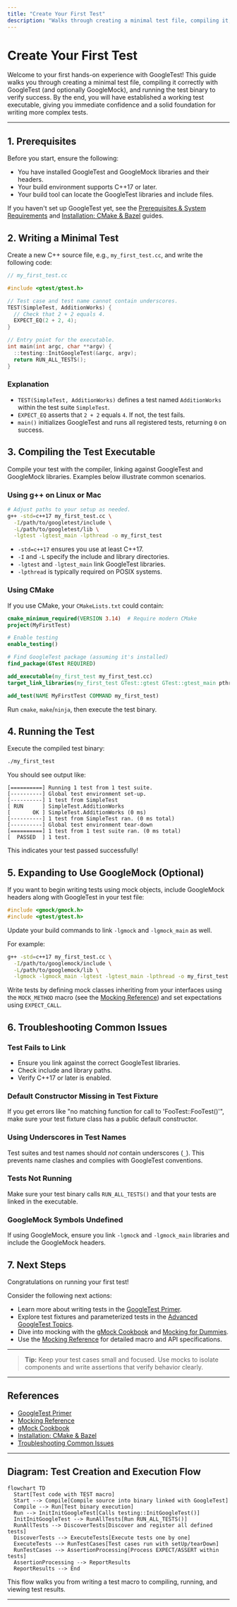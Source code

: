 ```yaml
---
title: "Create Your First Test"
description: "Walks through creating a minimal test file, compiling it, and running the test binary. Demonstrates the basic usage of GoogleTest (and optionally GoogleMock), referencing sample code to ensure immediate hands-on success."
---
```


# Create Your First Test

Welcome to your first hands-on experience with GoogleTest! This guide walks you through creating a minimal test file, compiling it correctly with GoogleTest (and optionally GoogleMock), and running the test binary to verify success. By the end, you will have established a working test executable, giving you immediate confidence and a solid foundation for writing more complex tests.

---

## 1. Prerequisites

Before you start, ensure the following:

- You have installed GoogleTest and GoogleMock libraries and their headers.
- Your build environment supports C++17 or later.
- Your build tool can locate the GoogleTest libraries and include files.

If you haven't set up GoogleTest yet, see the [Prerequisites & System Requirements](https://github.com/google/googletest/tree/main/docs/getting-started/setup-installation/prerequisites-requirements.mdx) and [Installation: CMake & Bazel](https://github.com/google/googletest/tree/main/docs/getting-started/setup-installation/installation-cmake-bazel.mdx) guides.

## 2. Writing a Minimal Test

Create a new C++ source file, e.g., `my_first_test.cc`, and write the following code:

```cpp
// my_first_test.cc

#include <gtest/gtest.h>

// Test case and test name cannot contain underscores.
TEST(SimpleTest, AdditionWorks) {
  // Check that 2 + 2 equals 4.
  EXPECT_EQ(2 + 2, 4);
}

// Entry point for the executable.
int main(int argc, char **argv) {
  ::testing::InitGoogleTest(&argc, argv);
  return RUN_ALL_TESTS();
}
```

### Explanation

- `TEST(SimpleTest, AdditionWorks)` defines a test named `AdditionWorks` within the test suite `SimpleTest`.
- `EXPECT_EQ` asserts that `2 + 2` equals `4`. If not, the test fails.
- `main()` initializes GoogleTest and runs all registered tests, returning `0` on success.

## 3. Compiling the Test Executable

Compile your test with the compiler, linking against GoogleTest and GoogleMock libraries. Examples below illustrate common scenarios.

### Using g++ on Linux or Mac

```bash
# Adjust paths to your setup as needed.
g++ -std=c++17 my_first_test.cc \
  -I/path/to/googletest/include \
  -L/path/to/googletest/lib \
  -lgtest -lgtest_main -lpthread -o my_first_test
```

- `-std=c++17` ensures you use at least C++17.
- `-I` and `-L` specify the include and library directories.
- `-lgtest` and `-lgtest_main` link GoogleTest libraries.
- `-lpthread` is typically required on POSIX systems.

### Using CMake

If you use CMake, your `CMakeLists.txt` could contain:

```cmake
cmake_minimum_required(VERSION 3.14)  # Require modern CMake
project(MyFirstTest)

# Enable testing
enable_testing()

# Find GoogleTest package (assuming it's installed)
find_package(GTest REQUIRED)

add_executable(my_first_test my_first_test.cc)
target_link_libraries(my_first_test GTest::gtest GTest::gtest_main pthread)

add_test(NAME MyFirstTest COMMAND my_first_test)
```

Run `cmake`, `make`/`ninja`, then execute the test binary.

## 4. Running the Test

Execute the compiled test binary:

```bash
./my_first_test
```

You should see output like:

```none
[==========] Running 1 test from 1 test suite.
[----------] Global test environment set-up.
[----------] 1 test from SimpleTest
[ RUN      ] SimpleTest.AdditionWorks
[       OK ] SimpleTest.AdditionWorks (0 ms)
[----------] 1 test from SimpleTest ran. (0 ms total)
[----------] Global test environment tear-down
[==========] 1 test from 1 test suite ran. (0 ms total)
[  PASSED  ] 1 test.
```

This indicates your test passed successfully!

## 5. Expanding to Use GoogleMock (Optional)

If you want to begin writing tests using mock objects, include GoogleMock headers along with GoogleTest in your test file:

```cpp
#include <gmock/gmock.h>
#include <gtest/gtest.h>
```

Update your build commands to link `-lgmock` and `-lgmock_main` as well.

For example:

```bash
g++ -std=c++17 my_first_test.cc \
  -I/path/to/googlemock/include \
  -L/path/to/googlemock/lib \
  -lgmock -lgmock_main -lgtest -lgtest_main -lpthread -o my_first_test
```

Write tests by defining mock classes inheriting from your interfaces using the `MOCK_METHOD` macro (see the [Mocking Reference](https://github.com/google/googletest/tree/main/docs/reference/mocking.md)) and set expectations using `EXPECT_CALL`.

## 6. Troubleshooting Common Issues

### Test Fails to Link

- Ensure you link against the correct GoogleTest libraries.
- Check include and library paths.
- Verify C++17 or later is enabled.

### Default Constructor Missing in Test Fixture

If you get errors like "no matching function for call to 'FooTest::FooTest()'", make sure your test fixture class has a public default constructor.

### Using Underscores in Test Names

Test suites and test names should *not* contain underscores (`_`). This prevents name clashes and complies with GoogleTest conventions.

### Tests Not Running

Make sure your test binary calls `RUN_ALL_TESTS()` and that your tests are linked in the executable.

### GoogleMock Symbols Undefined

If using GoogleMock, ensure you link `-lgmock` and `-lgmock_main` libraries and include the GoogleMock headers.

## 7. Next Steps

Congratulations on running your first test!

Consider the following next actions:

- Learn more about writing tests in the [GoogleTest Primer](https://github.com/google/googletest/tree/main/docs/primer.md).
- Explore test fixtures and parameterized tests in the [Advanced GoogleTest Topics](https://github.com/google/googletest/tree/main/docs/advanced.md).
- Dive into mocking with the [gMock Cookbook](https://github.com/google/googletest/tree/main/docs/gmock_cook_book.md) and [Mocking for Dummies](https://github.com/google/googletest/tree/main/docs/gmock_for_dummies.md).
- Use the [Mocking Reference](https://github.com/google/googletest/tree/main/docs/reference/mocking.md) for detailed macro and API specifications.

---

> **Tip:** Keep your test cases small and focused. Use mocks to isolate components and write assertions that verify behavior clearly.

---

## References

- [GoogleTest Primer](https://github.com/google/googletest/tree/main/docs/primer.md)
- [Mocking Reference](https://github.com/google/googletest/tree/main/docs/reference/mocking.md)
- [gMock Cookbook](https://github.com/google/googletest/tree/main/docs/gmock_cook_book.md)
- [Installation: CMake & Bazel](https://github.com/google/googletest/tree/main/docs/getting-started/setup-installation/installation-cmake-bazel.mdx)
- [Troubleshooting Common Issues](https://github.com/google/googletest/tree/main/docs/getting-started/quickstart-validation/troubleshooting-common-issues.mdx)


---

## Diagram: Test Creation and Execution Flow

```mermaid
flowchart TD
  Start[Test code with TEST macro]
  Start --> Compile[Compile source into binary linked with GoogleTest]
  Compile --> Run[Test binary execution]
  Run --> InitInitGoogleTest[Calls testing::InitGoogleTest()]
  InitInitGoogleTest --> RunAllTests[Run RUN_ALL_TESTS()]
  RunAllTests --> DiscoverTests[Discover and register all defined tests]
  DiscoverTests --> ExecuteTests[Execute tests one by one]
  ExecuteTests --> RunTestCases[Test cases run with setUp/tearDown]
  RunTestCases --> AssertionProcessing[Process EXPECT/ASSERT within tests]
  AssertionProcessing --> ReportResults
  ReportResults --> End
```

This flow walks you from writing a test macro to compiling, running, and viewing test results.

---